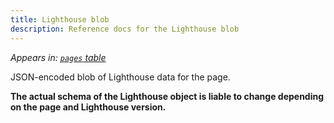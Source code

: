 ```yaml
---
title: Lighthouse blob
description: Reference docs for the Lighthouse blob
---
```


_Appears in: [`pages` table](/reference/tables/pages/)_

JSON-encoded blob of Lighthouse data for the page.

**The actual schema of the Lighthouse object is liable to change depending on the page and Lighthouse version.**